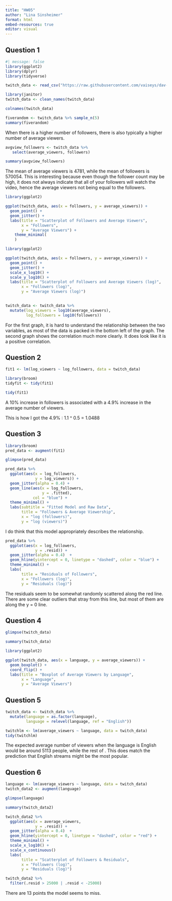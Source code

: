 ```yaml
---
title: "HW05"
author: "Lina Sinsheimer"
format: html
embed-resources: true
editor: visual
---
```


## Question 1

```r
#| message: false
library(ggplot2)
library(dplyr)
library(tidyverse)

twitch_data <- read_csv("https://raw.githubusercontent.com/vaiseys/dav-course/main/Data/twitchdata-update.csv")
```

```r
library(janitor)
twitch_data <- clean_names(twitch_data)

colnames(twitch_data)
```

```r
fiverandom <- twitch_data %>% sample_n(5)
summary(fiverandom)
```

When there is a higher number of followers, there is also typically a higher number of average viewers.

```r
avgview_followers <- twitch_data %>% 
   select(average_viewers, followers)

summary(avgview_followers)

```

The mean of average viewers is 4781, while the mean of followers is 570054. This is interesting because even though the follower count may be high, it does not always indicate that all of your followers will watch the video, hence the average viewers not being equal to the followers.

```r
library(ggplot2)

ggplot(twitch_data, aes(x = followers, y = average_viewers)) +
  geom_point() +
  geom_jitter() +
  labs(title = "Scatterplot of Followers and Average Viewers",
       x = "Followers",
       y = "Average Viewers") +
    theme_minimal(
    )

```

```r
library(ggplot2)

ggplot(twitch_data, aes(x = followers, y = average_viewers)) +
  geom_point() +
  geom_jitter() +
  scale_x_log10() +
  scale_y_log10() +
  labs(title = "Scatterplot of Followers and Average Viewers (log)",
       x = "Followers (log)",
       y = "Average Viewers (log)") 
  

```

```r
twitch_data <- twitch_data %>% 
  mutate(log_viewers = log10(average_viewers), 
         log_followers = log10(followers))
```

For the first graph, it is hard to understand the relationship between the two variables, as most of the data is packed in the bottom left of the graph. The second graph shows the correlation much more clearly. It does look like it is a positive correlation.

## Question 2

```r
fit1 <- lm(log_viewers ~ log_followers, data = twitch_data)
```

```r
library(broom)
tidyfit <- tidy(fit1)
```

```r
tidy(fit1)
```

A 10% increase in followers is associated with a 4.9% increase in the average number of viewers.

This is how I got the 4.9% : 1.1 \^ 0.5 = 1.0488

## Question 3

```r
library(broom)
pred_data <- augment(fit1)

glimpse(pred_data)
```

```r
pred_data %>% 
  ggplot(aes(x = log_followers, 
             y = log_viewers)) +
  geom_jitter(alpha = 0.4) + 
  geom_line(aes(x = log_followers, 
                y = .fitted), 
            col = "blue") + 
  theme_minimal() +
  labs(subtitle = "Fitted Model and Raw Data", 
       title = "Followers & Average Viewership", 
       x = "log (followers)", 
       y = "log (viewers)")
```

I do think that this model appropriately describes the relationship.

```r
pred_data %>% 
  ggplot(aes(x = log_followers, 
             y = .resid)) +
  geom_jitter(alpha = 0.4)  + 
  geom_hline(yintercept = 0, linetype = "dashed", color = "blue") +
  theme_minimal() +
  labs(
       title = "Residuals of Followers", 
       x = "Followers (log)", 
       y = "Residuals (log)")
```

The residuals seem to be somewhat randomly scattered along the red line. There are some clear outliers that stray from this line, but most of them are along the y = 0 line.

## Question 4

```r
glimpse(twitch_data)
```

```r
summary(twitch_data)
```

```r
library(ggplot2)

ggplot(twitch_data, aes(x = language, y = average_viewers)) +
  geom_boxplot() +
  coord_flip() +
  labs(title = "Boxplot of Average Viewers by Language",
       x = "Language",
       y = "Average Viewers")
```

## Question 5

```r
twitch_data <- twitch_data %>% 
  mutate(language = as.factor(language), 
         language = relevel(language, ref = "English"))
```

```r
twitchlm <- lm(average_viewers ~ language, data = twitch_data)
tidy(twitchlm)
```

The expected average number of viewers when the language is English would be around 5113 people, while the rest of . This does match the prediction that English streams might be the most popular.

## Question 6

```r
language <- lm(average_viewers ~ language, data = twitch_data)
twitch_data2 <- augment(language)

glimpse(language)
```

```r
summary(twitch_data2)
```

```r
twitch_data2 %>% 
  ggplot(aes(x = average_viewers, 
             y = .resid)) +
  geom_jitter(alpha = 0.4)  + 
  geom_hline(yintercept = 0, linetype = "dashed", color = "red") +
  theme_minimal() +
  scale_x_log10() +
  scale_x_continuous()
  labs(
       title = "Scatterplot of Followers & Residuals", 
       x = "Followers (log)", 
       y = "Residuals (log)")
```

```r
twitch_data2 %>% 
  filter(.resid > 25000 | .resid < -25000)
```

There are 13 points the model seems to miss.
